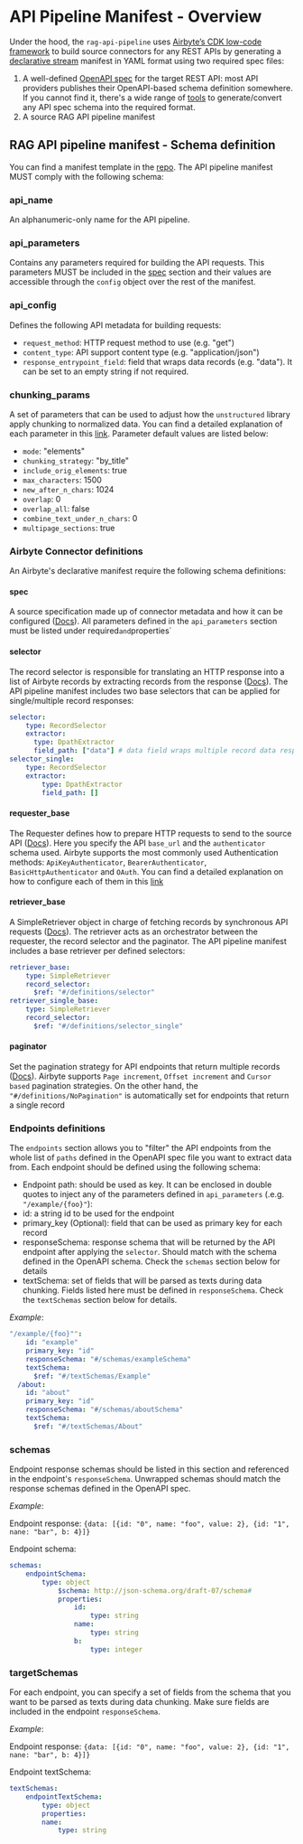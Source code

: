 # API Pipeline Manifest - Overview

Under the hood, the `rag-api-pipeline` uses [Airbyte’s CDK low-code framework](https://docs.airbyte.com/connector-development/config-based/low-code-cdk-overview) 
to build source connectors for any REST APIs by generating a [declarative stream](https://docs.airbyte.com/connector-development/config-based/understanding-the-yaml-file/yaml-overview) 
manifest in YAML format using two required spec files:

1. A well-defined [OpenAPI spec](https://swagger.io/specification/) for the target REST API: most API providers publishes their OpenAPI-based schema definition 
somewhere. If you cannot find it, there's a wide range of [tools](https://openapi.tools/) to generate/convert any API spec schema into the required format.
1. A source RAG API pipeline manifest

## RAG API pipeline manifest - Schema definition

You can find a manifest template in the [repo](https://github.com/raid-guild/gaianet-rag-api-pipeline/blob/main/config/api_pipeline_template.yaml). 
The API pipeline manifest MUST comply with the following schema:

### api_name

An alphanumeric-only name for the API pipeline.

### api_parameters

Contains any parameters required for building the API requests. This parameters MUST be included in the [spec](/manifest-definition/overview#spec) section and their values are accessible 
through the `config` object over the rest of the manifest.

### api_config

Defines the following API metadata for building requests:

- `request_method`: HTTP request method to use (e.g. "get")
- `content_type`: API support content type (e.g. "application/json")
- `response_entrypoint_field`: field that wraps data records (e.g. "data"). It can be set to an empty string if not required.

### chunking_params

A set of parameters that can be used to adjust how the `unstructured` library apply chunking to normalized data. You can find a detailed explanation of each 
parameter in this [link](https://docs.unstructured.io/open-source/core-functionality/chunking). Parameter default values are listed below:

- `mode`: "elements"
- `chunking_strategy`: "by_title"
- `include_orig_elements`: true
- `max_characters`: 1500
- `new_after_n_chars`: 1024
- `overlap`: 0
- `overlap_all`: false
- `combine_text_under_n_chars`: 0
- `multipage_sections`: true

### Airbyte Connector definitions

An Airbyte's declarative manifest require the following schema definitions:

#### spec

A source specification made up of connector metadata and how it can be configured ([Docs](https://docs.airbyte.com/connector-development/config-based/understanding-the-yaml-file/reference#/definitions/Spec)). 
All parameters defined in the `api_parameters` section must be listed under required` and `properties`

#### selector

The record selector is responsible for translating an HTTP response into a list of Airbyte records by extracting records from the response ([Docs](https://docs.airbyte.com/connector-development/config-based/understanding-the-yaml-file/record-selector)). 
The API pipeline manifest includes two base selectors that can be applied for single/multiple record responses:

```yaml
selector:
    type: RecordSelector
    extractor:
      type: DpathExtractor
      field_path: ["data"] # data field wraps multiple record data responses
selector_single:
    type: RecordSelector
    extractor:
        type: DpathExtractor
        field_path: []
```

#### requester_base

The Requester defines how to prepare HTTP requests to send to the source API ([Docs](https://docs.airbyte.com/connector-development/config-based/understanding-the-yaml-file/requester)). 
Here you specify the API `base_url` and the `authenticator` schema used. Airbyte supports the most commonly used Authentication methods: 
`ApiKeyAuthenticator`, `BearerAuthenticator`, `BasicHttpAuthenticator` and `OAuth`. You can find a detailed explanation on how to configure each of them in this 
[link](https://docs.airbyte.com/connector-development/config-based/understanding-the-yaml-file/authentication)

#### retriever_base

A SimpleRetriever object in charge of fetching records by synchronous API requests ([Docs](https://docs.airbyte.com/connector-development/config-based/understanding-the-yaml-file/reference#/definitions/SimpleRetriever)). 
The retriever acts as an orchestrator between the requester, the record selector and the paginator. The API pipeline manifest includes a base retriever per defined selectors:

```yaml
retriever_base:
    type: SimpleRetriever
    record_selector:
      $ref: "#/definitions/selector"
retriever_single_base:
    type: SimpleRetriever
    record_selector:
      $ref: "#/definitions/selector_single"
```

#### paginator

Set the pagination strategy for API endpoints that return multiple records ([Docs](https://docs.airbyte.com/connector-development/config-based/understanding-the-yaml-file/pagination)). 
Airbyte supports `Page increment`, `Offset increment` and `Cursor based` pagination strategies. On the other hand, the `"#/definitions/NoPagination"` is automatically set for endpoints 
that return a single record

### Endpoints definitions

The `endpoints` section allows you to "filter" the API endpoints from the whole list of `paths` defined in the OpenAPI spec file you want to extract data from. 
Each endpoint should be defined using the following schema:


* Endpoint path: should be used as key. It can be enclosed in double quotes to inject any of the parameters defined in `api_parameters` (.e.g. `"/example/{foo}"`):
* id: a string id to be used for the endpoint
* primary_key (Optional): field that can be used as primary key for each record
* responseSchema: response schema that will be returned by the API endpoint after applying the `selector`. Should match with the schema defined in the OpenAPI schema.
 Check the `schemas` section below for details
* textSchema: set of fields that will be parsed as texts during data chunking. Fields listed here must be defined in `responseSchema`. Check the `textSchemas` 
section below for details.

*Example*:

```yaml
"/example/{foo}"":
    id: "example"
    primary_key: "id"
    responseSchema: "#/schemas/exampleSchema"
    textSchema:
      $ref: "#/textSchemas/Example"
  /about:
    id: "about"
    primary_key: "id"
    responseSchema: "#/schemas/aboutSchema"
    textSchema:
      $ref: "#/textSchemas/About"
```

### schemas

Endpoint response schemas should be listed in this section and referenced in the endpoint's `responseSchema`. Unwrapped schemas should match the response schemas defined 
in the OpenAPI spec.

*Example*:

Endpoint response: `{data: [{id: "0", name: "foo", value: 2}, {id: "1", nane: "bar", b: 4}]}`

Endpoint schema:

```yaml
schemas:
    endpointSchema:
        type: object
            $schema: http://json-schema.org/draft-07/schema#
            properties:
                id:
                    type: string
                name:
                    type: string
                b:
                    type: integer
```
### targetSchemas

For each endpoint, you can specify a set of fields from the schema that you want to be parsed as texts during data chunking. Make sure fields are included in the 
endpoint `responseSchema`.

*Example*:

Endpoint response: `{data: [{id: "0", name: "foo", value: 2}, {id: "1", nane: "bar", b: 4}]}`

Endpoint textSchema:

```yaml
textSchemas:
    endpointTextSchema:
        type: object
        properties:
        name:
            type: string
```
